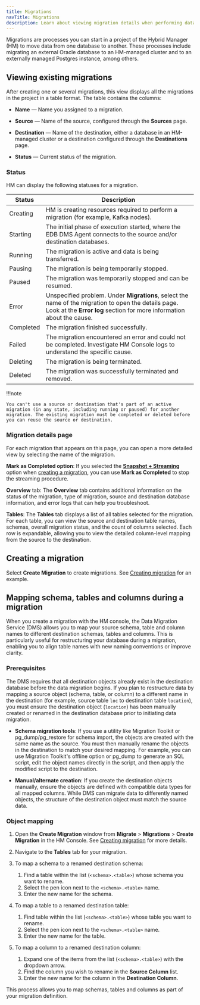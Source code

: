 ```yaml
---
title: Migrations
navTitle: Migrations
description: Learn about viewing migration details when performing database migrations to Hybrid Manager.
---
```


Migrations are processes you can start in a project of the Hybrid Manager (HM) to move data from one database to another. These processes include migrating an external Oracle database to an HM-managed cluster and to an externally managed Postgres instance, among others.

## Viewing existing migrations

After creating one or several migrations, this view displays all the migrations in the project in a table format. The table contains the columns:

-   **Name** — Name you assigned to a migration.

-   **Source** — Name of the source, configured through the **Sources** page. 

-   **Destination** — Name of the destination, either a database in an HM-managed cluster or a destination configured through the **Destinations** page.

-   **Status** — Current status of the migration.

### Status

HM can display the following statuses for a migration.

| Status    | Description                                                                                                                                                                   |
|-----------|-------------------------------------------------------------------------------------------------------------------------------------------------------------------------------|
| Creating  | HM is creating resources required to perform a migration (for example, Kafka nodes).                                                                                          |
| Starting  | The initial phase of execution started, where the EDB DMS Agent connects to the source and/or destination databases.                                                          |
| Running   | The migration is active and data is being transferred.                                                                                                                        |
| Pausing   | The migration is being temporarily stopped.                                                                                                                                   |
| Paused    | The migration was temporarily stopped and can be resumed.                                                                                                                     |
| Error     | Unspecified problem. Under **Migrations**, select the name of the migration to open the details page. Look at the **Error log** section for more information about the cause. |
| Completed | The migration finished successfully.                                                                                                                                          |
| Failed    | The migration encountered an error and could not be completed. Investigate HM Console logs to understand the specific cause.                                                  |
| Deleting  | The migration is being terminated.                                                                                                                                            |
| Deleted   | The migration was successfully terminated and removed.                                                                                                                        |

!!!note

    You can't use a source or destination that's part of an active migration (in any state, including running or paused) for another migration. The existing migration must be completed or deleted before you can reuse the source or destination.

### Migration details page

For each migration that appears on this page, you can open a more detailed view by selecting the name of the migration. 

**Mark as Completed option**: If you selected the [**Snapshot + Streaming**](/edb-postgres-ai/latest/hybrid-manager/using_hybrid_manager/migration/terminology/#snapshot--streaming-migration) option when [creating a migration](/edb-postgres-ai/latest/hybrid-manager/using_hybrid_manager/migration/migration_guides/self_managed_pg_to_hm_managed/creating_migration/), you can use **Mark as Completed** to stop the streaming procedure.

**Overview** tab: The **Overview** tab contains additional information on the status of the migration, type of migration, source and destination database information, and error logs that can help you troubleshoot.

**Tables**: The **Tables** tab displays a list of all tables selected for the migration. For each table, you can view the source and destination table names, schemas, overall migration status, and the count of columns selected. Each row is expandable, allowing you to view the detailed column-level mapping from the source to the destination.

## Creating a migration

Select **Create Migration** to create migrations. See [Creating migration](/edb-postgres-ai/latest/hybrid-manager/using_hybrid_manager/migration/migration_guides/self_managed_pg_to_hm_managed/creating_migration/) for an example.

## Mapping schema, tables and columns during a migration

When you create a migration with the HM console, the Data Migration Service (DMS) allows you to map your source schema, table and column names to different destination schemas, tables and columns. This is particularly useful for restructuring your database during a migration, enabling you to align table names with new naming conventions or improve clarity.

### Prerequisites 

The DMS requires that all destination objects already exist in the destination database before the data migration begins. If you plan to restructure data by mapping a source object (schema, table, or column) to a different name in the destination (for example, source table `loc` to destination table `location`), you must ensure the destination object (`location`) has been manually created or renamed in the destination database prior to initiating data migration.

- **Schema migration tools**: If you use a utility like Migration Toolkit or pg_dump/pg_restore for schema import, the objects are created with the same name as the source. You must then manually rename the objects in the destination to match your desired mapping. For example, you can use Migration Toolkit's offline option or pg_dump to generate an SQL script, edit the object names directly in the script, and then apply the modified script to the destination.

- **Manual/alternate creation**: If you create the destination objects manually, ensure the objects are defined with compatible data types for all mapped columns. While DMS can migrate data to differently named objects, the structure of the destination object must match the source data.

### Object mapping

1.  Open the **Create Migration** window from **Migrate** > **Migrations** > **Create Migration** in the HM Console. See [Creating migration](/edb-postgres-ai/latest/hybrid-manager/using_hybrid_manager/migration/migration_guides/self_managed_pg_to_hm_managed/creating_migration/) for more details.

1.  Navigate to the **Tables** tab for your migration.

1.  To map a schema to a renamed destination schema:

    1. Find a table within the list (`<schema>.<table>`) whose schema you want to rename.
    1. Select the pen icon next to the `<schema>.<table>` name.
    1. Enter the new name for the schema.

1.  To map a table to a renamed destination table: 

    1. Find table within the list (`<schema>.<table>`) whose table you want to rename.
    1. Select the pen icon next to the `<schema>.<table>` name.
    1. Enter the new name for the table.

1.  To map a column to a renamed destination column: 

    1. Expand one of the items from the list (`<schema>.<table>`) with the dropdown arrow. 
    1. Find the column you wish to rename in the **Source Column** list. 
    1. Enter the new name for the column in the **Destination Column**.

This process allows you to map schemas, tables and columns as part of your migration definition.

